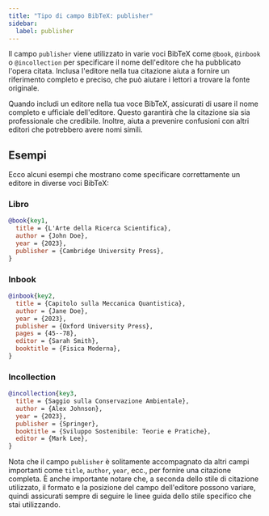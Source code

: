 ```yaml
---
title: "Tipo di campo BibTeX: publisher"  
sidebar:  
  label: publisher  
---
```



Il campo `publisher` viene utilizzato in varie voci BibTeX come `@book`, `@inbook` o `@incollection` per specificare il nome dell'editore che ha pubblicato l'opera citata. Inclusa l'editore nella tua citazione aiuta a fornire un riferimento completo e preciso, che può aiutare i lettori a trovare la fonte originale.

<CiteDrive />

Quando includi un editore nella tua voce BibTeX, assicurati di usare il nome completo e ufficiale dell'editore. Questo garantirà che la citazione sia sia professionale che credibile. Inoltre, aiuta a prevenire confusioni con altri editori che potrebbero avere nomi simili.

## Esempi

Ecco alcuni esempi che mostrano come specificare correttamente un editore in diverse voci BibTeX:

### Libro

```bibtex
@book{key1,
  title = {L'Arte della Ricerca Scientifica},
  author = {John Doe},
  year = {2023},
  publisher = {Cambridge University Press},
}
```

### Inbook

```bibtex
@inbook{key2,
  title = {Capitolo sulla Meccanica Quantistica},
  author = {Jane Doe},
  year = {2023},
  publisher = {Oxford University Press},
  pages = {45--78},
  editor = {Sarah Smith},
  booktitle = {Fisica Moderna},
}
```

### Incollection

```bibtex
@incollection{key3,
  title = {Saggio sulla Conservazione Ambientale},
  author = {Alex Johnson},
  year = {2023},
  publisher = {Springer},
  booktitle = {Sviluppo Sostenibile: Teorie e Pratiche},
  editor = {Mark Lee},
}
```

Nota che il campo `publisher` è solitamente accompagnato da altri campi importanti come `title`, `author`, `year`, ecc., per fornire una citazione completa. È anche importante notare che, a seconda dello stile di citazione utilizzato, il formato e la posizione del campo dell'editore possono variare, quindi assicurati sempre di seguire le linee guida dello stile specifico che stai utilizzando.
